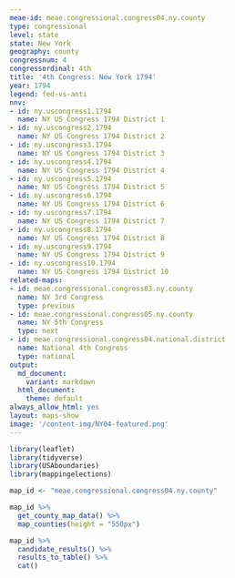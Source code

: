 ```yaml
---
meae-id: meae.congressional.congress04.ny.county
type: congressional
level: state
state: New York
geography: county
congressnum: 4
congressordinal: 4th
title: '4th Congress: New York 1794'
year: 1794
legend: fed-vs-anti
nnv:
- id: ny.uscongress1.1794
  name: NY US Congress 1794 District 1
- id: ny.uscongress2.1794
  name: NY US Congress 1794 District 2
- id: ny.uscongress3.1794
  name: NY US Congress 1794 District 3
- id: ny.uscongress4.1794
  name: NY US Congress 1794 District 4
- id: ny.uscongress5.1794
  name: NY US Congress 1794 District 5
- id: ny.uscongress6.1794
  name: NY US Congress 1794 District 6
- id: ny.uscongress7.1794
  name: NY US Congress 1794 District 7
- id: ny.uscongress8.1794
  name: NY US Congress 1794 District 8
- id: ny.uscongress9.1794
  name: NY US Congress 1794 District 9
- id: ny.uscongress10.1794
  name: NY US Congress 1794 District 10
related-maps:
- id: meae.congressional.congress03.ny.county
  name: NY 3rd Congress
  type: previous
- id: meae.congressional.congress05.ny.county
  name: NY 5th Congress
  type: next
- id: meae.congressional.congress04.national.district
  name: National 4th Congress
  type: national
output:
  md_document:
    variant: markdown
  html_document:
    theme: default
always_allow_html: yes
layout: maps-show
image: '/content-img/NY04-featured.png'
---
```


```r
library(leaflet)
library(tidyverse)
library(USAboundaries)
library(mappingelections)

map_id <- "meae.congressional.congress04.ny.county"
```

<div class="map">

```r
map_id %>% 
  get_county_map_data() %>% 
  map_counties(height = "550px")
```

</div>

<div class="results-table">

```r
map_id %>%
  candidate_results() %>%
  results_to_table() %>%
  cat()
```

</div>
